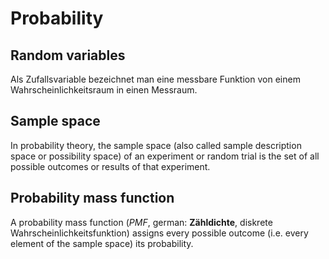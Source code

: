 # Probability

## Random variables

Als Zufallsvariable bezeichnet man eine messbare Funktion von einem Wahrscheinlichkeitsraum in einen Messraum.

## Sample space
In probability theory, the sample space (also called sample description space or possibility space) of an experiment or random trial is the set of all possible outcomes or results of that experiment.

## Probability mass function

A probability mass function (*PMF*, german: **Zähldichte**, diskrete Wahrscheinlichkeitsfunktion) assigns every possible outcome (i.e. every element of the sample space) its probability.
